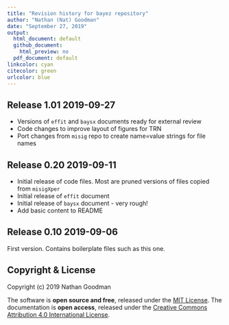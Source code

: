 ```yaml
---
title: "Revision history for bayez repository"
author: "Nathan (Nat) Goodman"
date: "September 27, 2019"
output:
  html_document: default
  github_document:
    html_preview: no
  pdf_document: default
linkcolor: cyan
citecolor: green
urlcolor: blue
---
```

<!-- NEWS.md is generated from NEWS.Rmd. Please edit that file -->

## Release 1.01 2019-09-27

- Versions of `effit` and `baysx` documents ready for external review
- Code changes to improve layout of figures for TRN
- Port changes from `misig` repo to create name=value strings for file names

## Release 0.20 2019-09-11

- Initial release of code files. Most are pruned versions of files copied from `misigXper`
- Initial release of `effit` document
- Initial release of `baysx` document - very rough!
- Add basic content to README

## Release 0.10 2019-09-06

First version. Contains boilerplate files such as this one.

## Copyright & License

Copyright (c) 2019 Nathan Goodman

The software is **open source and free**, released under the [MIT License](https://opensource.org/licenses/MIT). The documentation is **open access**, released under the [Creative Commons Attribution 4.0 International License](https://creativecommons.org/licenses/by/4.0).
